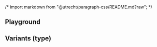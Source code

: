 /* import markdown from "@utrecht/paragraph-css/README.md?raw"; */

<Meta of={ParagraphStories} />

## Playground

<Canvas of={ParagraphStories.Playground} />
<Controls of={ParagraphStories.Playground} />

## Variants (type)
